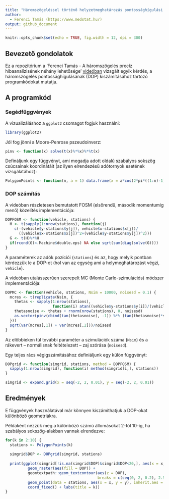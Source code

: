 ```yaml
---
title: "Háromszögeléssel történő helyzetmeghatározás pontossághígulási (DOP) értékei"
author:
  - Ferenci Tamás (https://www.medstat.hu/)
output: github_document
---
```


```r
knitr::opts_chunk$set(echo = TRUE, fig.width = 12, dpi = 300)
```

## Bevezető gondolatok

Ez a repozitórium a 'Ferenci Tamás - A háromszögelés precíz hibaanalízisének néhány lehetősége' [videóban](https://www.youtube.com/watch?v=svJ_mHkqlJI) vizsgált egyik kérdés, a háromszögelés pontossághígulásának (DOP) kiszámításához tartozó programkódokat mutatja.

## A programkód

### Segédfüggvények

A vizualizáláshoz a `ggplot2` csomagot fogjuk használni:

```r
library(ggplot2)
```

Jól fog jönni a Moore-Penrose pszeudoinverz:

```r
pinv <- function(x) solve(t(x)%*%x)%*%t(x)
```

Defináljunk egy függvényt, ami megadja adott oldalú szabályos sokszög csúcsainak koordinátáit (az ilyen elrendezésű adótornyok esetének vizsgálatához):

```r
PolygonPoints <- function(n, a = 1) data.frame(x = a*cos(2*pi*((1:n)-1)/n), y = a*sin(2*pi*((1:n)-1)/n))
```

### DOP számítás

A videóban részletesen bemutatott FOSM (elsőrendű, második momentumig menő) közelítés implementációja:

```r
DOPFOSM <- function(vehicle, stations) {
  H <- t(sapply(1:nrow(stations), function(j)
    c(-(vehicle$y-stations$y[j]), vehicle$x-stations$x[j])/
      ((vehicle$x-stations$x[j])^2+(vehicle$y-stations$y[j])^2)))
  G <- t(H)%*%H
  if(rcond(G)<.Machine$double.eps) NA else sqrt(sum(diag(solve(G))))
}
```

A paraméterek az adók pozíciói (`stations`) és az, hogy melyik pontban kérdezzük le a DOP-ot (hol van az egység ami a helymeghatározást végzi, `vehicle`).

A videóban utalásszerűen szerepelt MC (Monte Carlo-szimulációs) módszer implementációja:

```r
DOPMC <- function(vehicle, stations, Nsim = 10000, noisesd = 0.1) {
  mcres <- t(replicate(Nsim, {
    thetas <- sapply(1:nrow(stations),
                     function(i) atan((vehicle$y-stations$y[i])/(vehicle$x-stations$x[i])))
    thetasnoise <- thetas + rnorm(nrow(stations), 0, noisesd)
    as.vector(pinv(cbind(tan(thetasnoise), -1)) %*% (tan(thetasnoise)*stations$x - stations$y))
  }))
  sqrt(var(mcres[,1]) + var(mcres[,2]))/noisesd
}
```

Az előbbieken túl további paraméter a szimulációk száma (`Nsim`) és a rákevert -- normálisnak feltételezett -- zaj szórása (`noisesd`).

Egy teljes rács végigszámításához definiáljunk egy külön függvényt:

```r
DOPgrid <- function(simgrid, stations, method = DOPFOSM) {
  sapply(1:nrow(simgrid), function(i) method(simgrid[i,], stations))
}

simgrid <- expand.grid(x = seq(-2, 2, 0.01), y = seq(-2, 2, 0.01))
```

## Eredmények

E függvények használatával már könnyen kiszámíthatjuk a DOP-okat különböző geometriákra.

Példaként nézzük meg a különböző számú állomásokat 2-től 10-ig, ha szabályos sokszög-alakban vannak elrendezve:

```r
for(k in 2:10) {
  stations <- PolygonPoints(k)
  
  simgrid$DOP <- DOPgrid(simgrid, stations)
  
  print(ggplot(simgrid[!is.na(simgrid$DOP)&simgrid$DOP<20,], aes(x = x, y = y)) +
          geom_raster(aes(fill = DOP)) +
          geomtextpath::geom_textcontour(aes(z = DOP),
                                         breaks = c(seq(0, 2, 0.2), 2.5, 3, 4, 5), color = "white") +
          geom_point(data = stations, aes(x = x, y = y), inherit.aes = FALSE, color = "red") +
          coord_fixed() + labs(title = k))
}
```
